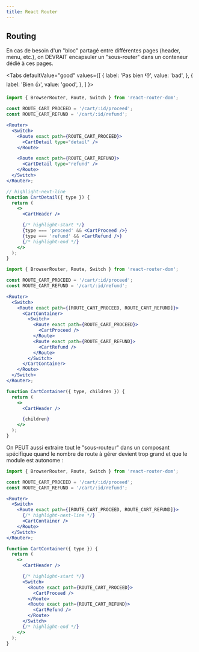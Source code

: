 ```yaml
---
title: React Router
---
```



## Routing

En cas de besoin d'un "bloc" partagé entre différentes pages (header, menu, etc.), on DEVRAIT encapsuler un "sous-router" dans un conteneur dédié à ces pages.

<Tabs
  defaultValue="good"
  values={[
    { label: 'Pas bien 👎', value: 'bad', },
    { label: 'Bien 👍', value: 'good', },
  ]
}>
<TabItem value="bad">

```jsx
import { BrowserRouter, Route, Switch } from 'react-router-dom';

const ROUTE_CART_PROCEED = '/cart/:id/proceed';
const ROUTE_CART_REFUND = '/cart/:id/refund';

<Router>
  <Switch>
    <Route exact path={ROUTE_CART_PROCEED}>
      <CartDetail type="detail" />
    </Route>

    <Route exact path={ROUTE_CART_REFUND}>
      <CartDetail type="refund" />
    </Route>
  </Switch>
</Router>;

// highlight-next-line
function CartDetail({ type }) {
  return (
    <>
      <CartHeader />

      {/* highlight-start */}
      {type === 'proceed' && <CartProceed />}
      {type === 'refund' && <CartRefund />}
      {/* highlight-end */}
    </>
  );
}
```

</TabItem>
<TabItem value="good">

```jsx {8-11,18-20}
import { BrowserRouter, Route, Switch } from 'react-router-dom';

const ROUTE_CART_PROCEED = '/cart/:id/proceed';
const ROUTE_CART_REFUND = '/cart/:id/refund';

<Router>
  <Switch>
    <Route exact path={[ROUTE_CART_PROCEED, ROUTE_CART_REFUND]}>
      <CartContainer>
        <Switch>
          <Route exact path={ROUTE_CART_PROCEED}>
            <CartProceed />
          </Route>
          <Route exact path={ROUTE_CART_REFUND}>
            <CartRefund />
          </Route>
        </Switch>
      </CartContainer>
    </Route>
  </Switch>
</Router>;

function CartContainer({ type, children }) {
  return (
    <>
      <CartHeader />

      {children}
    </>
  );
}
```

</TabItem>
</Tabs>

On PEUT aussi extraire tout le "sous-routeur" dans un composant spécifique quand le nombre de route à gérer devient trop grand et que le module est autonome :

```jsx
import { BrowserRouter, Route, Switch } from 'react-router-dom';

const ROUTE_CART_PROCEED = '/cart/:id/proceed';
const ROUTE_CART_REFUND = '/cart/:id/refund';

<Router>
  <Switch>
    <Route exact path={[ROUTE_CART_PROCEED, ROUTE_CART_REFUND]}>
      {/* highlight-next-line */}
      <CartContainer />
    </Route>
  </Switch>
</Router>;

function CartContainer({ type }) {
  return (
    <>
      <CartHeader />

      {/* highlight-start */}
      <Switch>
        <Route exact path={ROUTE_CART_PROCEED}>
          <CartProceed />
        </Route>
        <Route exact path={ROUTE_CART_REFUND}>
          <CartRefund />
        </Route>
      </Switch>
      {/* highlight-end */}
    </>
  );
}
```
